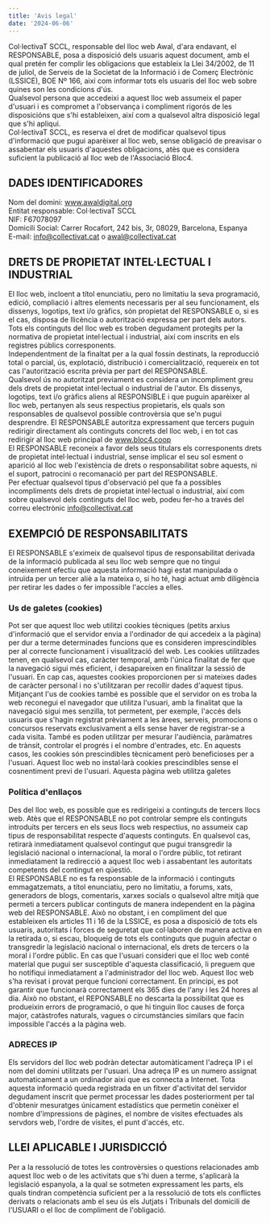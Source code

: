 ```yaml
---
title: 'Avis legal'
date: '2024-06-06'
---
```

Col·lectivaT SCCL, responsable del lloc web Awal, d'ara endavant, el RESPONSABLE, posa a disposició dels usuaris aquest document, amb el qual pretén fer complir les obligacions que estableix la Llei 34/2002, de 11 de juliol, de Serveis de la Societat de la Informació i de Comerç Electrònic (LSSICE), BOE Nº 166, així com informar tots els usuaris del lloc web sobre quines son les condicions d'ús.  
Qualsevol persona que accedeixi a aquest lloc web assumeix el paper d'usuari i es compromet a l'observança i compliment rigorós de les disposicións que s'hi estableixen, així com a qualsevol altra disposició legal que s'hi apliqui.  
Col·lectivaT SCCL, es reserva el dret de modificar qualsevol tipus d'informació que pugui aparèixer al lloc web, sense obligació de preavisar o assabentar els usuaris d'aquestes obligacions, atès que es considera suficient la publicació al lloc web de l'Associació Bloc4.  
## DADES IDENTIFICADORES
Nom del domini: www.awaldigital.org  
Entitat responsable: Col·lectivaT SCCL  
NIF: F67078097  
Domicili Social: Carrer Rocafort, 242 bis, 3r, 08029, Barcelona, Espanya  
E-mail: info@collectivat.cat o awal@collectivat.cat  
## DRETS DE PROPIETAT INTEL·LECTUAL I INDUSTRIAL
El lloc web, incloent a títol enunciatiu, pero no limitatiu la seva programació, edició, compliació i altres elements necessaris per al seu funcionament, els dissenys, logotips, text i/o gràfics, són propietat del RESPONSABLE o, si es el cas, disposa de llicència o autorització expressa per part dels autors. Tots els continguts del lloc web es troben degudament protegits per la normativa de propietat intel·lectual i industrial, així com inscrits en els registres públics corresponents.  
Independentment de la finaltat per a la qual fossin destinats, la reproducció total o parcial, ús, explotació, distribució i comercialització, requereix en tot cas l'autorització escrita prèvia per part del RESPONSABLE.  
Qualsevol ús no autoritzat previament es considera un incompliment greu dels drets de propietat intel·lectual o industrial de l'autor.
Els dissenys, logotips, text i/o gràfics aliens al RESPONSIBLE i que puguin aparèixer al lloc web, pertanyen als seus respectius propietaris, els quals son responsables de qualsevol possible controvèrsia que se'n pugui desprendre. El RESPONSABLE autoritza expressament que tercers puguin redirigir directament als continguts concrets del lloc web, i en tot cas redirigir al lloc web principal de www.bloc4.coop  
El RESPONSABLE reconeix a favor dels seus titulars els corresponents drets de propietat intel·lectual i industrial, sense implicar el seu sol esment o aparició al lloc web l'existència de drets o responsabilitat sobre aquests, ni el suport, patrocini o recomanació per part del RESPONSABLE.  
Per efectuar qualsevol tipus d'observació pel que fa a possibles incompliments dels drets de propietat intel·lectual o industrial, així com sobre qualsevol dels continguts del lloc web, podeu fer-ho a través del correu electrònic info@collectivat.cat  
<span className="text-slate-200">
## EXEMPCIÓ DE RESPONSABILITATS
El RESPONSABLE s'eximeix de qualsevol tipus de responsabilitat derivada de la informació publicada al seu lloc web sempre que no tingui coneixement efectiu que aquesta informació hagi estat manipulada o intruïda per un tercer aliè a la mateixa o, si ho té, hagi actuat amb diligència per retirar les dades o fer impossible l'accíes a elles.  
### Us de galetes (cookies)
Pot ser que aquest lloc web utilitzi cookies tècniques (petits arxius d'informació que el servidor envia a l'ordinador de qui accedeix a la pàgina) per dur a terme determinades funcions que es consideren imprescindibles per al correcte funcionament i visualització del web. Les cookies utilitzades tenen, en qualsevol cas, caràcter temporal, amb l'única finalitat de fer que la navegació sigui més eficient, i desapareixen en finalitzar la sessió de l'usuari. En cap cas, aquestes cookies proporcionen per si mateixes dades de caràcter personal i no s'utilitzaran per recollir dades d'aquest tipus.
Mitjançant l'us de cookies també es possible que el servidor on es troba la web reconegui el navegador que utilitza l'usuari, amb la finalitat que la navegació sigui mes senzilla, tot permetent, per exemple, l'accés dels usuaris que s'hagin registrat prèviament a les àrees, serveis, promocions o concursos reservats exclusivament a ells sense haver de registrar-se a cada visita. També es poden utilitzar per mesurar l'audiència, paràmatres de trànsit, controlar el progrés i el nombre d'entrades, etc. En aquests casos, les cookies són prescindibles tècnicament però beneficioses per a l'usuari. Aquest lloc web no instal·larà cookies prescindibles sense el cosnentiment previ de l'usuari.
Aquesta pàgina web utilitza galetes  
### Política d'enllaços  
Des del lloc web, es possible que es redirigeixi a continguts de tercers llocs web. Atès que el RESPONSABLE no pot controlar sempre els continguts introduits per tercers en els seus llocs web respectius, no assumeix cap tipus de responsabilitat respecte d'aquests continguts. En qualsevol cas, retirarà inmediatament qualsevol contingut que pugui transgredir la legislació nacional o internacional, la moral o l'ordre públic, tot retirant inmediatament la redirecció a aquest lloc web i assabentant les autoritats competents del contingut en qüestió.  
El RESPONSABLE no es fa responsable de la informació i continguts emmagatzemats, a títol enunciatiu, pero no limitatiu, a forums, xats, generadors de blogs, comentaris, xarxes socials o qualsevol altre mitjà que permeti a tercers publicar continguts de manera independent en la pàgina web del RESPONSABLE. Això no obstant, i en compliment del que estableixen els articles 11 i 16 de la LSSICE, es posa a disposició de tots els usuaris, autoritats i forces de seguretat que col·laboren de manera activa en la retirada o, si escau, bloqueig de tots els continguts que puguin afectar o transgredir la legislació nacional o internacional, els drets de tercers o la moral i l'ordre públic. En cas que l'usuari consideri que el lloc web conté material que pugui ser susceptible d'aquesta classificació, li preguem que ho notifiqui inmediatament a l'administrador del lloc web. Aquest lloc web s'ha revisat i provat perque funcioni correctament. En principi, es pot garantir que funcionarà correctament els 365 dies de l'any i les 24 hores al dia. Això no obstant, el REPONSABLE no descarta la possibilitat que es produeixin errors de programació, o que hi tinguin lloc causes de força major, catàstrofes naturals, vagues o circumstàncies similars que facin impossible l'accés a la pàgina web.  
### ADRECES IP
Els servidors del lloc web podràn detectar automàticament l'adreça IP i el nom del domini utilitzats per l'usuari. Una adreça IP es un numero assignat automaticament a un ordinador aixi que es connecta a Internet. Tota aquesta informació queda registrada en un fitxer d'activitat del servidor degudament inscrit que permet processar les dades posteriorment per tal d'obtenir mesuratges únicament estadístics que permetin conèixer el nombre d'impressions de pàgines, el nombre de visites efectuades als servdors web, l'ordre de visites, el punt d'accés, etc.
## LLEI APLICABLE I JURISDICCIÓ
Per a la ressolució de totes les controvèrsies o questions relacionades amb aquest lloc web o de les activitats que s'hi duen a terme, s'aplicarà la legislació espanyola, a la qual se sotmeten expressament les parts, els quals tindran competència suficient per a la ressolució de tots els conflictes derivats o relacionats amb el seu ús els Jutjats i Tribunals del domicili de l'USUARI o el lloc de compliment de l'obligació.
</span>